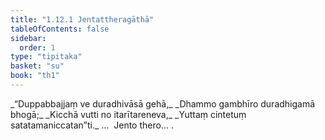 ```yaml
---
title: "1.12.1 Jentattheragāthā"
tableOfContents: false
sidebar:
  order: 1
type: "tipitaka"
basket: "su"
book: "th1"
---
```



<DynamicBreadcrumb />

<Division number="111" book="th1" bookNo="19" page="244">

<Paragraph number="249" type="verses" book="th1">
_“Duppabbajjaṃ ve duradhivāsā gehā,_  
_Dhammo gambhīro duradhigamā bhogā;_  
_Kicchā vutti no itarītareneva,_  
_Yuttaṃ cintetuṃ satatamaniccatan”ti._  


</Paragraph>
</Division>

<Paragraph number="250" type="center" book="th1">
…  Jento thero… .
</Paragraph>